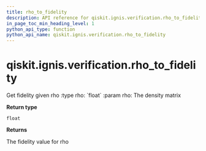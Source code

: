 ```yaml
---
title: rho_to_fidelity
description: API reference for qiskit.ignis.verification.rho_to_fidelity
in_page_toc_min_heading_level: 1
python_api_type: function
python_api_name: qiskit.ignis.verification.rho_to_fidelity
---
```


# qiskit.ignis.verification.rho\_to\_fidelity

<Function id="qiskit.ignis.verification.rho_to_fidelity" name="rho_to_fidelity" isDedicatedPage={true} github="https://github.com/qiskit-community/qiskit-ignis/tree/stable/0.7/qiskit/ignis/verification/entanglement/analysis.py" signature="rho_to_fidelity(rho)">
  Get fidelity given rho :type rho: `float` :param rho: The density matrix

  **Return type**

  `float`

  **Returns**

  The fidelity value for rho
</Function>

